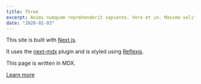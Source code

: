 ```yaml
---
title: Three
excerpt: Animi numquam reprehenderit sapiente. Vero et in. Maxime velit saepe maiores optio.
date: "2020-01-03"
---
```


This site is built with [Next.js](https://nextjs.org).

It uses the [next-mdx](https://github.com/shadcn/next-mdx) plugin and is styled using [Reflexjs](https://reflexjs.org).

This page is written in MDX.

[Learn more](https://github.com/shadcn/next-mdx)
